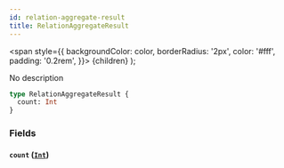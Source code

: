 ```yaml
---
id: relation-aggregate-result
title: RelationAggregateResult
---
```


<span
style={{
      backgroundColor: color,
      borderRadius: '2px',
      color: '#fff',
      padding: '0.2rem',
    }}>
{children}
</span>
);

No description

```graphql
type RelationAggregateResult {
  count: Int
}
```

### Fields

#### `count` ([`Int`](/docs/schema/scalars/int))
